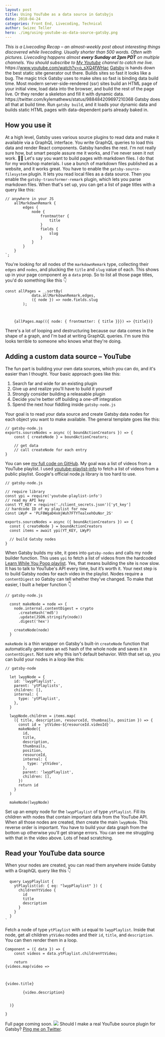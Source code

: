 ```yaml
---
layout: post
title: Using YouTube as a data source in Gatsbyjs
date: 2018-04-24
categories: Front End, Livecoding, Technical
author: Swizec Teller
hero: ./img/using-youtube-as-data-source-gatsby.png
---
```


_This is a Livecoding Recap – an almost-weekly post about interesting things discovered while livecoding. Usually shorter than 500 words. Often with pictures. Livecoding happens almost **every Sunday at 2pm PDT** on multiple channels. You should subscribe to [My Youtube](https://www.youtube.com/TheSwizec) channel to catch me live._ https&#x3A;//www.youtube.com/watch?v=o_sXQ4fWHac [Gatsby](https://www.gatsbyjs.org/) is hands down the best static site generator out there. Builds sites so fast it looks like a bug. The magic trick Gatsby uses to make sites so fast is binding data build time. Most modern server-side-rendered (ssr) sites build an HTML page of your initial view, load data into the browser, and build the rest of the page live. Or they render a skeleton and fill it with dynamic data. https&#x3A;//twitter.com/kylemathews/status/988484209697210368 Gatsby does all that at build time. Run `gatsby build`, and it loads your dynamic data and builds static HTML pages with data-dependent parts already baked in.

## How you use it

At a high level, Gatsby uses various source plugins to read data and make it available via a GraphQL interface. You write GraphQL queries to load this data and render React components. Gatsby handles the rest. I'm not really sure how, but smart people assure me it works, and I've never seen it not work. 🤷‍♀️ Let's say you want to build pages with markdown files. I do that for my workshop materials. I use a bunch of markdown files published as a website, and it works great. You have to enable the `gatsby-source-filesystem` plugin. It lets you read local files as a data source. Then you enable the `gatsby-transformer-remark` plugin, which lets you parse markdown files. When that's set up, you can get a list of page titles with a query like this:

    // anywhere in your JS
        allMarkdownRemark {
            edges {
                node {
                    frontmatter {
                        title
                    }
                    fields {
                        slug
                    }
                }
            }
        }
    `;

You're looking for all nodes of the `markdownRemark` type, collecting their `edges` and `nodes`, and plucking the `title` and `slug` value of each. This shows up in your page component as a `data` prop. So to list all those page titles, you'd do something like this 👇

    const allPages = _.sortBy(
                data.allMarkdownRemark.edges,
                ({ node }) => node.fields.slug
            );



        {allPages.map(({ node: { frontmatter: { title }}}) => {title})}

There's a lot of looping and destructuring because our data comes in the shape of a graph, and I'm bad at writing GraphQL queries. I'm sure this looks terrible to someone who knows what they're doing.

## Adding a custom data source – YouTube

The fun part is building your own data sources, which you can do, and it's easier than I thought. Your basic approach goes like this:

1.  Search far and wide for an existing plugin
2.  Give up and realize you'll have to build it yourself
3.  Strongly consider building a releasable plugin
4.  Decide you're better off building a one-off integration
5.  Spend the next hour fiddling inside `gatsby-node.js`

Your goal is to read your data source and create Gatsby data nodes for each object you want to make available. The general template goes like this:

    // gatsby-node.js
    exports.sourceNodes = async ({ boundActionCreators }) => {
        const { createNode } = boundActionCreators;
     
        // get data
        // call createNode for each entry
    }

You can see [my full code on GitHub](https://github.com/Swizec/learnwhileyoupoop.com/blob/2749ed3654e8f9a222fa6df77cb20e7ead91c174/gatsby-node.js). My goal was a list of videos from a YouTube playlist. I used [youtube-playlist-info](https://github.com/benkaiser/youtube-playlist-info) to fetch a list of videos from a public playlist. Google's official node.js library is too hard to use.

    // gatsby-node.js

    // require library
    const ypi = require('youtube-playlist-info')
    // read my API key
    const YT_KEY = require('./client_secrets.json')['yt_key']
    // hardcode ID of my playlist for now
    const LWyP = 'PLF8WgaD4xmjWuh7FTYTealxehOuNor_2S'

    exports.sourceNodes = async ({ boundActionCreators }) => {
      const { createNode } = boundActionCreators
      const items = await ypi(YT_KEY, LWyP)
      
      // build Gatsby nodes
    }

When Gatsby builds my site, it goes into `gatsby-nodes` and calls my node builder function. This uses `ypi` to fetch a list of videos from the hardcoded [Learn While You Poop playlist](https://www.youtube.com/playlist?list=PLF8WgaD4xmjWuh7FTYTealxehOuNor_2S). Yes, that means building the site is now slow. It has to talk to YouTube's API every time, but it’s worth it. Your next step is to build Gatsby nodes for each video in the playlist. Nodes require a `contentDigest` so Gatsby can tell whether they've changed. To make that easier, I built a helper function 👇

    // gatsby-node.js

      const makeNode = node => {
        node.internal.contentDigest = crypto
          .createHash('md5')
          .update(JSON.stringify(node))
          .digest('hex')

        createNode(node)
      }

`makeNode` is a thin wrapper on Gatsby's built-in `createNode` function that automatically generates an `md5` hash of the whole node and saves it in `contentDigest`. Not sure why this isn't default behavior. With that set up, you can build your nodes in a loop like this:

    // gatsby-node

      let lwypNode = {
        id: 'lwypPlaylist',
        parent: 'ytPlaylists',
        children: [],
        internal: {
          type: 'ytPlaylist',
        },
      }

      lwypNode.children = items.map(
        ({ title, description, resourceId, thumbnails, position }) => {
          const id = `ytVideo-${resourceId.videoId}`
          makeNode({
            id,
            title,
            description,
            thumbnails,
            position,
            resourceId,
            internal: {
              type: 'ytVideo',
            },
            parent: 'lwypPlaylist',
            children: [],
          })
          return id
        }
      )

      makeNode(lwypNode)

Set up an empty node for the `lwypPlaylist` of type `ytPlaylist`. Fill its children with nodes that contain important data from the YouTube API. When all those nodes are created, _then_ create the main `lwypNode`. This reverse order is important. You have to build your data graph from the bottom up otherwise you'll get strange errors. You can see me struggling with that in the video above. Lots of head scratching.

## Read your YouTube data source

When your nodes are created, you can read them anywhere inside Gatsby with a GraphQL query like this 👇

      query LwypPlaylist {
        ytPlaylist(id: { eq: "lwypPlaylist" }) {
          childrenYtVideo {
            id
            title
            description
          }
        }
      }
    `

Fetch a node of type `ytPlaylist` with `id` equal to `lwypPlaylist`. Inside that node, get all children `ytVideo` nodes and their `id`, `title`, and `description`. You can then render them in a loop.

    Component = ({ data }) => {
        const videos = data.ytPlaylist.childrenYtVideo;
     
        return 
    {videos.map(video => 
            

            
    {video.title}

            {video.description}
          

      )}

    }

Full page coming soon. ![](./img/giphy.gif) Should I make a real YouTube source plugin for Gatsby? [Ping me on Twitter](https://twitter.com/Swizec).
